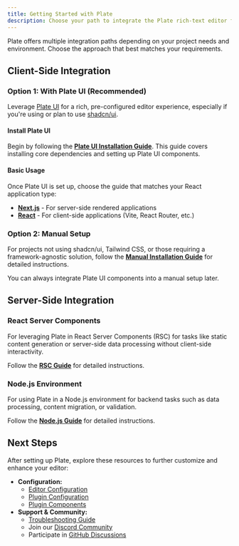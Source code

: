 ```yaml
---
title: Getting Started with Plate
description: Choose your path to integrate the Plate rich-text editor framework into your React project.
---
```


Plate offers multiple integration paths depending on your project needs and environment. Choose the approach that best matches your requirements.

## Client-Side Integration

### Option 1: With Plate UI (Recommended)

Leverage [Plate UI](/docs/plate-ui) for a rich, pre-configured editor experience, especially if you're using or plan to use [shadcn/ui](https://ui.shadcn.com/).

<Steps>

#### Install Plate UI

Begin by following the **[Plate UI Installation Guide](./installation/plate-ui)**. This guide covers installing core dependencies and setting up Plate UI components.

#### Basic Usage

Once Plate UI is set up, choose the guide that matches your React application type:

*   **[Next.js](./installation/next)** - For server-side rendered applications
*   **[React](./installation/react)** - For client-side applications (Vite, React Router, etc.)

</Steps>

### Option 2: Manual Setup

For projects not using shadcn/ui, Tailwind CSS, or those requiring a framework-agnostic solution, follow the **[Manual Installation Guide](./installation/manual)** for detailed instructions.

<Callout type="note">
  You can always integrate Plate UI components into a manual setup later.
</Callout>

## Server-Side Integration

### React Server Components

For leveraging Plate in React Server Components (RSC) for tasks like static content generation or server-side data processing without client-side interactivity.

Follow the **[RSC Guide](./installation/rsc)** for detailed instructions.

### Node.js Environment

For using Plate in a Node.js environment for backend tasks such as data processing, content migration, or validation.

Follow the **[Node.js Guide](./installation/node)** for detailed instructions.

## Next Steps

After setting up Plate, explore these resources to further customize and enhance your editor:

-   **Configuration:**
    -   [Editor Configuration](/docs/editor)
    -   [Plugin Configuration](/docs/plugin)
    -   [Plugin Components](/docs/plugin-components)
-   **Support & Community:**
    -   [Troubleshooting Guide](/docs/troubleshooting)
    -   Join our [Discord Community](https://discord.gg/mAZRuBzGM3)
    -   Participate in [GitHub Discussions](https://github.com/udecode/plate/discussions)
